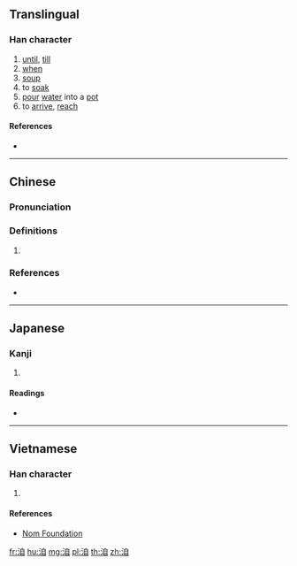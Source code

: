 {{character info/new}}
==Translingual==

===Han character===
{{Han char|rn=85|rad=水|as=06|sn=9|four=36100|canj=EHBU|ids=⿰氵自}}

# [[until]], [[till]]{{rfv-sense}}
# [[when]]
# [[soup]]
# to [[soak]]
# [[pour]] [[water]] into a [[pot]]
# to [[arrive]], [[reach]]

====References====
* {{Han ref|kx=0619.340|dkj=17369|dj=1015.050|hdz=31610.050|uh=6D0E|ud=27918|bh=ACAD|bd=44205}}

----

==Chinese==
{{zh-forms}}

===Pronunciation===
{{zh-pron
|m=jì
|c=gei3,gei6
|mc=y
|oc=y
|ma=
|cat=prep,n,v
}}

===Definitions===
{{zh-hanzi}}

# {{rfdef|lang=zh}}

===References===
* {{R:yue:Hanzi}}

----

==Japanese==

===Kanji===
{{ja-kanji|grade=|rs=水06}}

# {{defn|lang=ja|sort=水06}}

====Readings====
* {{ja-readings|on=[[き]] (ki), [[ぎ]] (gi)|kun=[[そそぐ]] (sosogu)}}

----

==Vietnamese==

===Han character===
{{vi-readings|rs=水06| hanviet = kíp}}

# {{defn|lang=vi|sort=水06}}

====References====
*[http://nomfoundation.org/common/nom_details.php?codepoint=6d0e Nom Foundation]

[[fr:洎]]
[[hu:洎]]
[[mg:洎]]
[[pl:洎]]
[[th:洎]]
[[zh:洎]]